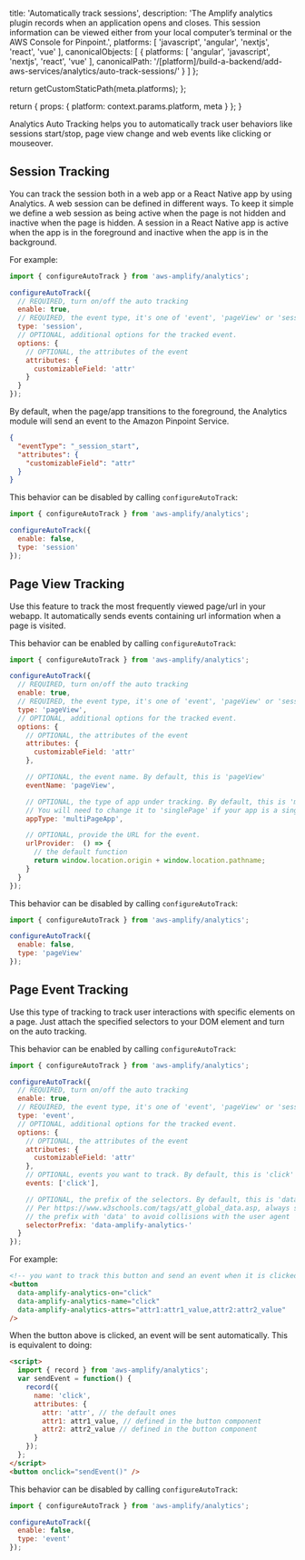 
  title: 'Automatically track sessions',
  description: 'The Amplify analytics plugin records when an application opens and closes. This session information can be viewed either from your local computer’s terminal or the AWS Console for Pinpoint.',
  platforms: [
    'javascript',
    'angular',
    'nextjs',
    'react',
    'vue'
  ],
  canonicalObjects: [
    {
      platforms: [
        'angular',
        'javascript',
        'nextjs',
        'react',
        'vue'
      ],
      canonicalPath: '/[platform]/build-a-backend/add-aws-services/analytics/auto-track-sessions/'
    }
  ]
};

  return getCustomStaticPath(meta.platforms);
};

  return {
    props: {
      platform: context.params.platform,
      meta
    }
  };
}

Analytics Auto Tracking helps you to automatically track user behaviors like sessions start/stop, page view change and web events like clicking or mouseover.

## Session Tracking

You can track the session both in a web app or a React Native app by using Analytics. A web session can be defined in different ways. To keep it simple we define a web session as being active when the page is not hidden and inactive when the page is hidden. A session in a React Native app is active when the app is in the foreground and inactive when the app is in the background.

For example:

```javascript
import { configureAutoTrack } from 'aws-amplify/analytics';

configureAutoTrack({
  // REQUIRED, turn on/off the auto tracking
  enable: true,
  // REQUIRED, the event type, it's one of 'event', 'pageView' or 'session'
  type: 'session',
  // OPTIONAL, additional options for the tracked event.
  options: {
    // OPTIONAL, the attributes of the event
    attributes: {
      customizableField: 'attr'
    }
  }
});
```

By default, when the page/app transitions to the foreground, the Analytics module will send an event to the Amazon Pinpoint Service.

```json
{
  "eventType": "_session_start",
  "attributes": {
    "customizableField": "attr"
  }
}
```

This behavior can be disabled by calling `configureAutoTrack`:

```javascript
import { configureAutoTrack } from 'aws-amplify/analytics';

configureAutoTrack({
  enable: false,
  type: 'session'
});
```

## Page View Tracking

Use this feature to track the most frequently viewed page/url in your webapp. It automatically sends events containing url information when a page is visited.

This behavior can be enabled by calling `configureAutoTrack`:
```javascript
import { configureAutoTrack } from 'aws-amplify/analytics';

configureAutoTrack({
  // REQUIRED, turn on/off the auto tracking
  enable: true,
  // REQUIRED, the event type, it's one of 'event', 'pageView' or 'session'
  type: 'pageView',
  // OPTIONAL, additional options for the tracked event.
  options: {
    // OPTIONAL, the attributes of the event
    attributes: {
      customizableField: 'attr'
    },

    // OPTIONAL, the event name. By default, this is 'pageView'
    eventName: 'pageView',

    // OPTIONAL, the type of app under tracking. By default, this is 'multiPageApp'.
    // You will need to change it to 'singlePage' if your app is a single-page app like React
    appType: 'multiPageApp',

    // OPTIONAL, provide the URL for the event.
    urlProvider:  () => {
      // the default function
      return window.location.origin + window.location.pathname;
    }
  }
});
```

This behavior can be disabled by calling `configureAutoTrack`:
```javascript
import { configureAutoTrack } from 'aws-amplify/analytics';

configureAutoTrack({
  enable: false,
  type: 'pageView'
});
```

## Page Event Tracking

Use this type of tracking to track user interactions with specific elements on a page. Just attach the specified selectors to your DOM element and turn on the auto tracking.

This behavior can be enabled by calling `configureAutoTrack`:
```javascript
import { configureAutoTrack } from 'aws-amplify/analytics';

configureAutoTrack({
  // REQUIRED, turn on/off the auto tracking
  enable: true,
  // REQUIRED, the event type, it's one of 'event', 'pageView' or 'session'
  type: 'event',
  // OPTIONAL, additional options for the tracked event.
  options: {
    // OPTIONAL, the attributes of the event
    attributes: {
      customizableField: 'attr'
    },
    // OPTIONAL, events you want to track. By default, this is 'click'
    events: ['click'],

    // OPTIONAL, the prefix of the selectors. By default, this is 'data-amplify-analytics-'
    // Per https://www.w3schools.com/tags/att_global_data.asp, always start
    // the prefix with 'data' to avoid collisions with the user agent
    selectorPrefix: 'data-amplify-analytics-'
  }
});
```

For example:

```html
<!-- you want to track this button and send an event when it is clicked -->
<button
  data-amplify-analytics-on="click"
  data-amplify-analytics-name="click"
  data-amplify-analytics-attrs="attr1:attr1_value,attr2:attr2_value"
/>
```

When the button above is clicked, an event will be sent automatically. This is equivalent to doing:

```html
<script>
  import { record } from 'aws-amplify/analytics';
  var sendEvent = function() {
    record({
      name: 'click',
      attributes: {
        attr: 'attr', // the default ones
        attr1: attr1_value, // defined in the button component
        attr2: attr2_value // defined in the button component
      }
    });
  };
</script>
<button onclick="sendEvent()" />
```

This behavior can be disabled by calling `configureAutoTrack`:
```javascript
import { configureAutoTrack } from 'aws-amplify/analytics';

configureAutoTrack({
  enable: false,
  type: 'event'
});
```
